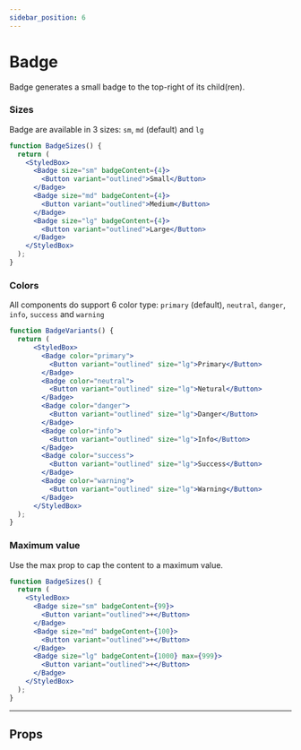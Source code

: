 ```yaml
---
sidebar_position: 6
---
```



# Badge

Badge generates a small badge to the top-right of its child(ren).

### Sizes

Badge are available in 3 sizes: `sm`, `md` (default) and `lg`

```jsx live
function BadgeSizes() {
  return (
    <StyledBox>
      <Badge size="sm" badgeContent={4}>
        <Button variant="outlined">Small</Button>
      </Badge>
      <Badge size="md" badgeContent={4}>
        <Button variant="outlined">Medium</Button>
      </Badge>
      <Badge size="lg" badgeContent={4}>
        <Button variant="outlined">Large</Button>
      </Badge>
    </StyledBox>
  );
}
```

### Colors

All components do support 6 color type: `primary` (default), `neutral`, `danger`, `info`, `success` and `warning`

```jsx live
function BadgeVariants() {
  return (
      <StyledBox>
        <Badge color="primary">
          <Button variant="outlined" size="lg">Primary</Button>
        </Badge>
        <Badge color="neutral">
          <Button variant="outlined" size="lg">Netural</Button>
        </Badge>
        <Badge color="danger">
          <Button variant="outlined" size="lg">Danger</Button>
        </Badge>
        <Badge color="info">
          <Button variant="outlined" size="lg">Info</Button>
        </Badge>
        <Badge color="success">
          <Button variant="outlined" size="lg">Success</Button>
        </Badge>
        <Badge color="warning">
          <Button variant="outlined" size="lg">Warning</Button>
        </Badge>
      </StyledBox>
  );
}
```

### Maximum value

Use the max prop to cap the content to a maximum value.

```jsx live
function BadgeSizes() {
  return (
    <StyledBox>
      <Badge size="sm" badgeContent={99}>
        <Button variant="outlined">+</Button>
      </Badge>
      <Badge size="md" badgeContent={100}>
        <Button variant="outlined">+</Button>
      </Badge>
      <Badge size="lg" badgeContent={1000} max={999}>
        <Button variant="outlined">+</Button>
      </Badge>
    </StyledBox>
  );
}
```

---

## Props

<PropsTable name="Badge" />